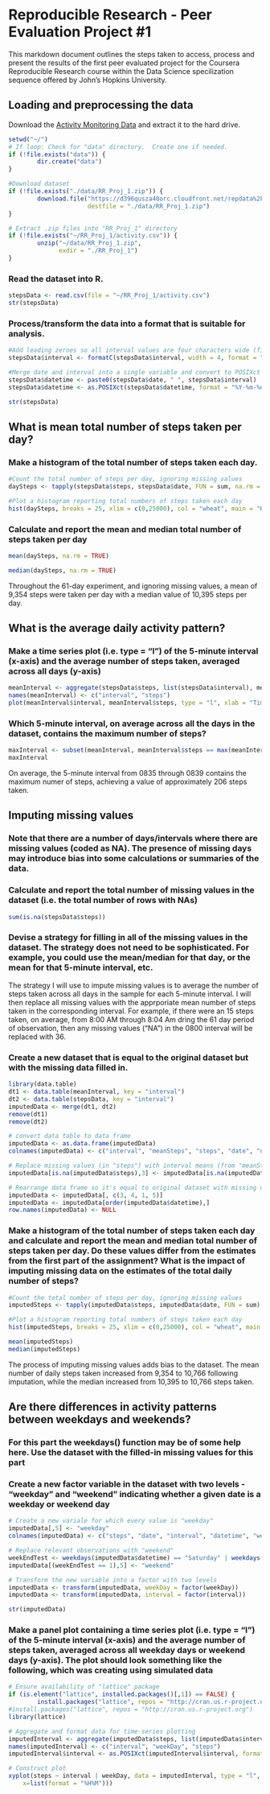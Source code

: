 Reproducible Research - Peer Evaluation Project #1
========================================================

This markdown document outlines the steps taken to access, process and present the results of the first peer evaluated project for the Coursera Reproducible Research course within the Data Science specilization sequence offered by John's Hopkins University.

## Loading and preprocessing the data

Download the [Activity Monitoring Data](https://d396qusza40orc.cloudfront.net/repdata%2Fdata%2Factivity.zip) and extract it to the hard drive.

```r
setwd("~/")
# If loop: Check for "data" directory.  Create one if needed.
if (!file.exists("data")) {
        dir.create("data")
}

#Download dataset
if (!file.exists("./data/RR_Proj_1.zip")) {
        download.file("https://d396qusza40orc.cloudfront.net/repdata%2Fdata%2Factivity.zip",
                      destfile = "./data/RR_Proj_1.zip")
}

# Extract .zip files into "RR_Proj_1" directory
if (!file.exists("~/RR_Proj_1/activity.csv")) {
        unzip("~/data/RR_Proj_1.zip",
              exdir = "./RR_Proj_1")        
}
```

### Read the dataset into R.  

```r
stepsData <- read.csv(file = "~/RR_Proj_1/activity.csv")
str(stepsData)
```

### Process/transform the data into a format that is suitable for analysis.  

```r
#Add leading zeroes so all interval values are four characters wide (first two are hour, second two are minute)
stepsData$interval <- formatC(stepsData$interval, width = 4, format = "d", flag = "0")

#Merge date and interval into a single variable and convert to POSIXct format for time series analysis
stepsData$datetime <- paste0(stepsData$date, " ", stepsData$interval)
stepsData$datetime <- as.POSIXct(stepsData$datetime, format = "%Y-%m-%d %H%M")

str(stepsData)
```

## What is mean total number of steps taken per day?

### Make a histogram of the total number of steps taken each day.

```r
#Count the total number of steps per day, ignoring missing values
daySteps <- tapply(stepsData$steps, stepsData$date, FUN = sum, na.rm = TRUE)

#Plot a histogram reporting total numbers of steps taken each day
hist(daySteps, breaks = 25, xlim = c(0,25000), col = "wheat", main = "Histogram of Total Steps Taken Per Day", xlab = "Steps Taken")
```

### Calculate and report the mean and median total number of steps taken per day

```r
mean(daySteps, na.rm = TRUE)

median(daySteps, na.rm = TRUE)
```

Throughout the 61-day experiment, and ignoring missing values, a mean of 9,354 steps were taken per day with a median value of 10,395 steps per day. 

## What is the average daily activity pattern?

### Make a time series plot (i.e. type = "l") of the 5-minute interval (x-axis) and the average number of steps taken, averaged across all days (y-axis)

```r
meanInterval <- aggregate(stepsData$steps, list(stepsData$interval), mean, na.rm = TRUE)
names(meanInterval) <- c("interval", "steps")
plot(meanInterval$interval, meanInterval$steps, type = "l", xlab = "Time of Day (5-minute Interval)", ylab = "Steps Taken", main = "Mean Steps Taken by Interval")
```

### Which 5-minute interval, on average across all the days in the dataset, contains the maximum number of steps?

```r
maxInterval <- subset(meanInterval, meanInterval$steps == max(meanInterval$steps))
maxInterval
```

On average, the 5-minute interval from 0835 through 0839 contains the maximum numer of steps, achieving a value of approximately 206 steps taken.

## Imputing missing values

### Note that there are a number of days/intervals where there are missing values (coded as NA). The presence of missing days may introduce bias into some calculations or summaries of the data.

### Calculate and report the total number of missing values in the dataset (i.e. the total number of rows with NAs)

```r
sum(is.na(stepsData$steps))
````

### Devise a strategy for filling in all of the missing values in the dataset. The strategy does not need to be sophisticated. For example, you could use the mean/median for that day, or the mean for that 5-minute interval, etc.

The strategy I will use to impute missing values is to average the number of steps taken across all days in the sample for each 5-minute interval.  I will then replace all missing values with the apprporiate mean number of steps taken in the corresponding interval.  For example, if there were an 15 steps taken, on average, from 8:00 AM through 8:04 Am dring the 61 day period of observation, then any missing values ("NA") in the 0800 interval will be replaced with 36. 

### Create a new dataset that is equal to the original dataset but with the missing data filled in.

```r
library(data.table)
dt1 <- data.table(meanInterval, key = "interval")
dt2 <- data.table(stepsData, key = "interval")
imputedData <- merge(dt1, dt2)
remove(dt1)
remove(dt2)

# convert data table to data frame
imputedData <- as.data.frame(imputedData)
colnames(imputedData) <- c("interval", "meanSteps", "steps", "date", "datetime")

# Replace missing values (in "steps") with interval means (from "meanSteps")
imputedData[is.na(imputedData$steps),3] <- imputedData[is.na(imputedData$steps),2]

# Rearrange data frame so it's equal to original dataset with missing data filled in
imputedData <- imputedData[, c(3, 4, 1, 5)]
imputedData <- imputedData[order(imputedData$datetime),]
row.names(imputedData) <- NULL
```

### Make a histogram of the total number of steps taken each day and calculate and report the mean and median total number of steps taken per day. Do these values differ from the estimates from the first part of the assignment? What is the impact of imputing missing data on the estimates of the total daily number of steps?

```r
#Count the total number of steps per day, ignoring missing values
imputedSteps <- tapply(imputedData$steps, imputedData$date, FUN = sum)

#Plot a histogram reporting total numbers of steps taken each day
hist(imputedSteps, breaks = 25, xlim = c(0,25000), col = "wheat", main = "Histogram of Total Steps Taken Per Day (Imputed)", xlab = "Steps Taken")
```

```r
mean(imputedSteps)
median(imputedSteps)
```

The process of imputing missing values adds bias to the dataset.  The mean number of daily steps taken increased from 9,354 to 10,766 following imputation, while the median increased from 10,395 to 10,766 steps taken.

## Are there differences in activity patterns between weekdays and weekends?

### For this part the weekdays() function may be of some help here. Use the dataset with the filled-in missing values for this part

### Create a new factor variable in the dataset with two levels - "weekday" and "weekend" indicating whether a given date is a weekday or weekend day

```r
# Create a new variale for which every value is "weekday"
imputedData[,5] <- "weekday"
colnames(imputedData) <- c("steps", "date", "interval", "datetime", "weekDay")

# Replace relevant observations with "weekend"
weekEndTest <- weekdays(imputedData$datetime) == "Saturday" | weekdays(imputedData$datetime) == "Sunday"
imputedData[(weekEndTest == 1),5] <- "weekend"

# Transform the new variable into a factor with two levels
imputedData <- transform(imputedData, weekDay = factor(weekDay))
imputedData <- transform(imputedData, interval = factor(interval))

str(imputedData)
```

### Make a panel plot containing a time series plot (i.e. type = "l") of the 5-minute interval (x-axis) and the average number of steps taken, averaged across all weekday days or weekend days (y-axis). The plot should look something like the following, which was creating using simulated data

```r
# Ensure availability of "lattice" package
if (is.element("lattice", installed.packages()[,1]) == FALSE) {
        install.packages("lattice", repos = "http://cran.us.r-project.org") }
#install.packages("lattice", repos = "http://cran.us.r-project.org")
library(lattice)

# Aggregate and format data for time-series plotting
imputedInterval <- aggregate(imputedData$steps, list(imputedData$interval, imputedData$weekDay), mean)
names(imputedInterval) <- c("interval", "weekDay", "steps")
imputedInterval$interval <- as.POSIXct(imputedInterval$interval, format = "%H%M")

# Construct plot
xyplot(steps ~ interval | weekDay, data = imputedInterval, type = "l", layout = c(1,2), scales=list(
    x=list(format = "%H%M")))
```